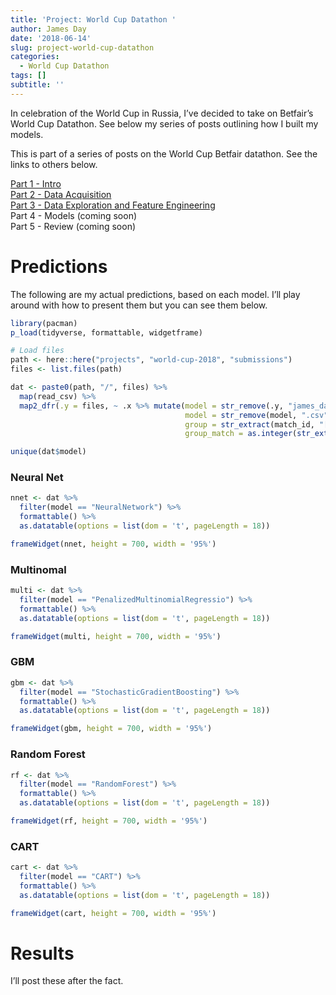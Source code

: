 ```yaml
---
title: 'Project: World Cup Datathon '
author: James Day
date: '2018-06-14'
slug: project-world-cup-datathon
categories:
  - World Cup Datathon
tags: []
subtitle: ''
---
```


In celebration of the World Cup in Russia, I've decided to take on Betfair's World Cup Datathon. See below my series of posts outlining how I built my models.


This is part of a series of posts on the World Cup Betfair datathon. See the links to others below.   
   
[Part 1 - Intro](https://plussixoneblog.com/post/football-world-cup-datathon-part-1)    
[Part 2 - Data Acquisition](https://plussixoneblog.com/post/football-world-cup-datathon-part-2)   
[Part 3 - Data Exploration and Feature Engineering](https://plussixoneblog.com/post/football-world-cup-datathon-part-3)    
Part 4 - Models (coming soon)   
Part 5 - Review (coming soon)   


# Predictions
The following are my actual predictions, based on each model. I'll play around with how to present them but you can see them below. 

```r
library(pacman)
p_load(tidyverse, formattable, widgetframe)

# Load files
path <- here::here("projects", "world-cup-2018", "submissions")
files <- list.files(path)

dat <- paste0(path, "/", files) %>%
  map(read_csv) %>%
  map2_dfr(.y = files, ~ .x %>% mutate(model = str_remove(.y, "james_day_"),
                                       model = str_remove(model, ".csv"),
                                       group = str_extract(match_id, "[[a-z]]"),
                                       group_match = as.integer(str_extract(match_id, "\\d+"))))

unique(dat$model)
```

### Neural Net
```r
nnet <- dat %>% 
  filter(model == "NeuralNetwork") %>%
  formattable() %>%
  as.datatable(options = list(dom = 't', pageLength = 18))

frameWidget(nnet, height = 700, width = '95%')
```


### Multinomal
```r
multi <- dat %>% 
  filter(model == "PenalizedMultinomialRegressio") %>%
  formattable() %>%
  as.datatable(options = list(dom = 't', pageLength = 18))

frameWidget(multi, height = 700, width = '95%')
```

### GBM
```r
gbm <- dat %>% 
  filter(model == "StochasticGradientBoosting") %>%
  formattable() %>%
  as.datatable(options = list(dom = 't', pageLength = 18))

frameWidget(gbm, height = 700, width = '95%')
```

### Random Forest
```r
rf <- dat %>% 
  filter(model == "RandomForest") %>%
  formattable() %>%
  as.datatable(options = list(dom = 't', pageLength = 18))

frameWidget(rf, height = 700, width = '95%')
```

### CART
```r
cart <- dat %>% 
  filter(model == "CART") %>%
  formattable() %>%
  as.datatable(options = list(dom = 't', pageLength = 18))

frameWidget(cart, height = 700, width = '95%')
```

# Results
I'll post these after the fact.